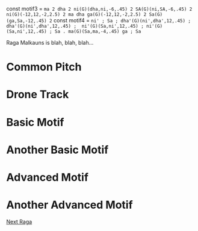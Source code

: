 
const motif3 = `ma 2 dha 2 ni(G)(dha,ni,-6,.45) 2 SA(G)(ni,SA,-6,.45) 2
ni(G)(-12,12,-2,2.5) 2 ma dha ga(G)(-12,12,-2,2.5) 2 Sa(G)(ga,Sa,-12,.45) 2`
const motif4 = `ni' ; Sa ; dha'(G)(ni',dha',12,.45) ; dha'(G)(ni',dha',12,.45) ; 
ni'(G)(Sa,ni',12,.45) ; ni'(G)(Sa,ni',12,.45) ; Sa .
ma(G)(Sa,ma,-4,.45) ga ; Sa`

Raga Malkauns is blah, blah, blah...

# Common Pitch

<CommonPitch />

# Drone Track

<DronePlayer title='Drone for Raga Malkauns' settings={malkaunsDrone} />

# Basic Motif

<MotifPlayer title='Basic Phrase 1' motif='Sa ga ma dha ni SA 2' scale={malkaunsScale} />

# Another Basic Motif

<MotifPlayer title='Basic Phrase 2' motif='SA ni dha ma ga Sa 2' scale={malkaunsScale} />

# Advanced Motif

<MotifPlayer title='Advanced 1' motif={motif3} scale={malkaunsScale} />

# Another Advanced Motif

<MotifPlayer title='Advanced 2' motif={motif4} scale={malkaunsScale} />

[Next Raga](/nextraga/)